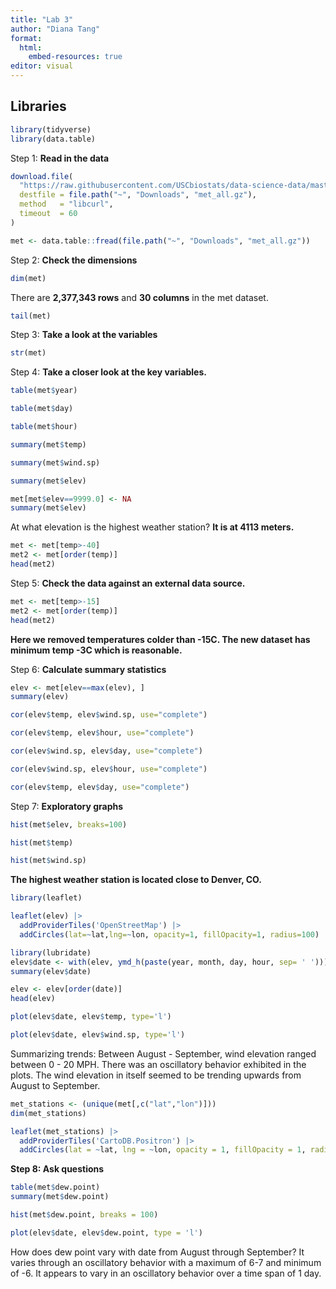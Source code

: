 ```yaml
---
title: "Lab 3"
author: "Diana Tang"
format: 
  html:
    embed-resources: true
editor: visual
---
```


## Libraries

```r
library(tidyverse)
library(data.table)
```

Step 1: **Read in the data**

```r
download.file(
  "https://raw.githubusercontent.com/USCbiostats/data-science-data/master/02_met/met_all.gz",
  destfile = file.path("~", "Downloads", "met_all.gz"),
  method   = "libcurl",
  timeout  = 60
)

met <- data.table::fread(file.path("~", "Downloads", "met_all.gz"))
```

Step 2: **Check the dimensions**

```r
dim(met)
```

There are **2,377,343 rows** and **30 columns** in the met dataset.

```r
tail(met)
```

Step 3: **Take a look at the variables**

```r
str(met)
```

Step 4: **Take a closer look at the key variables.**

```r
table(met$year)
```

```r
table(met$day)
```

```r
table(met$hour)
```

```r
summary(met$temp)
```

```r
summary(met$wind.sp)
```

```r
summary(met$elev)
```

```r
met[met$elev==9999.0] <- NA
summary(met$elev)
```

At what elevation is the highest weather station? **It is at 4113 meters.**

```r
met <- met[temp>-40]
met2 <- met[order(temp)]
head(met2)
```

Step 5: **Check the data against an external data source.**

```r
met <- met[temp>-15]
met2 <- met[order(temp)]
head(met2)
```

**Here we removed temperatures colder than -15C. The new dataset has minimum temp -3C which is reasonable.**

Step 6: **Calculate summary statistics**

```r
elev <- met[elev==max(elev), ]
summary(elev)
```

```r
cor(elev$temp, elev$wind.sp, use="complete")
```

```r
cor(elev$temp, elev$hour, use="complete")
```

```r
cor(elev$wind.sp, elev$day, use="complete")
```

```r
cor(elev$wind.sp, elev$hour, use="complete")
```

```r
cor(elev$temp, elev$day, use="complete")
```

Step 7: **Exploratory graphs**

```r
hist(met$elev, breaks=100)
```

```r
hist(met$temp)
```

```r
hist(met$wind.sp)
```

**The highest weather station is located close to Denver, CO.**

```r
library(leaflet)
```

```r
leaflet(elev) |>
  addProviderTiles('OpenStreetMap') |>
  addCircles(lat=~lat,lng=~lon, opacity=1, fillOpacity=1, radius=100)
```

```r
library(lubridate)
elev$date <- with(elev, ymd_h(paste(year, month, day, hour, sep= ' ')))
summary(elev$date)
```

```r
elev <- elev[order(date)]
head(elev)
```

```r
plot(elev$date, elev$temp, type='l')
```

```r
plot(elev$date, elev$wind.sp, type='l')
```

Summarizing trends: Between August - September, wind elevation ranged between 0 - 20 MPH. There was an oscillatory behavior exhibited in the plots. The wind elevation in itself seemed to be trending upwards from August to September.

```r
met_stations <- (unique(met[,c("lat","lon")]))  
dim(met_stations)
```

```r

leaflet(met_stations) |> 
  addProviderTiles('CartoDB.Positron') |> 
  addCircles(lat = ~lat, lng = ~lon, opacity = 1, fillOpacity = 1, radius = 400)
```

**Step 8: Ask questions**

```r
table(met$dew.point)
summary(met$dew.point)
```

```r
hist(met$dew.point, breaks = 100)
```

```r
plot(elev$date, elev$dew.point, type = 'l')
```

How does dew point vary with date from August through September? It varies through an oscillatory behavior with a maximum of 6-7 and minimum of -6. It appears to vary in an oscillatory behavior over a time span of 1 day.
